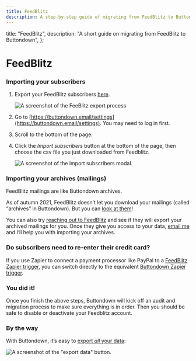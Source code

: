 ```yaml
---
title: FeedBlitz
description: A step-by-step guide of migrating from FeedBlitz to Buttondown
---
```




  title: "FeedBlitz",
  description: "A short guide on migrating from FeedBlitz to Buttondown",
};

# FeedBlitz

### Importing your subscribers

1. Export your FeedBlitz subscribers [here](https://support.feedblitz.com/support/solutions/articles/43000476095-how-to-export-subscribers-from-a-list).

    ![A screenshot of the FeeBlitz export process](/images/migration-guides/feedblitz-export.png)

2. Go to [https://buttondown.email/settings](https://buttondown.email/settings). You may need to log in first.
3. Scroll to the bottom of the page.
4. Click the _Import subscribers_ button at the bottom of the page, then choose the csv file you just downloaded from Feedblitz.

    ![A screenshot of the import subscribers modal.](/images/import-subscribers.png)


### Importing your archives (mailings)

<Notice variant="info">
FeedBlitz mailings are like Buttondown archives.
</Notice>

As of autumn 2021, FeedBlitz doesn’t let you download your mailings (called “archives” in Buttondown). But you can [look at them](https://support.feedblitz.com/support/solutions/articles/43000075553-where-are-my-archived-mailings-)!

You can also try [reaching out to FeedBlitz](https://www.feedblitz.com/contact) and see if they will export your archived mailings for you. Once they give you access to your data, [email me](mailto:justin@buttondown.email) and I’ll help you with importing your archives.


### Do subscribers need to re-enter their credit card?

If you use Zapier to connect a payment processor like PayPal to a [FeedBlitz Zapier trigger](https://zapier.com/apps/feedblitz/integrations), you can switch directly to the equivalent [Buttondown Zapier trigger](https://zapier.com/apps/buttondown/integrations).


### You did it!

Once you finish the above steps, Buttondown will kick off an audit and migration process to make sure everything is in order. Then you should be safe to disable or deactivate your Feedblitz account.


### By the way

With Buttondown, it’s easy to [export _all_ your data](https://docs.buttondown.email/odds-and-ends/exporting-your-data):

![A screenshot of the "export data" button.](/images/exporting.png)




